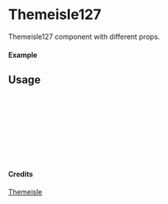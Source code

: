 
<Meta of={Themeisle127} title="Themeisle/Themeisle127" />

# Themeisle127

Themeisle127 component with different props.

#### Example

<Canvas of={Themeisle127.Primary} />

## Usage

```ts
import { Themeisle127 } from "yadl-ui";

const Example = () => {
  return (
      <Themeisle127 />
  );
};

export default Example;
```

#### Credits
[Themeisle](https://themeisle.com/illustrations)
